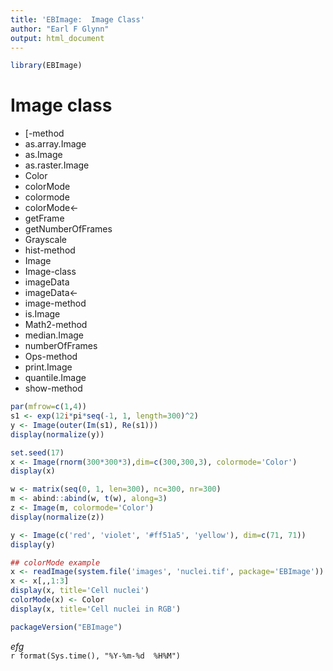 ```yaml
---
title: 'EBImage:  Image Class'
author: "Earl F Glynn"
output: html_document
---
```


```r
library(EBImage)
```

# Image class

- [-method
- as.array.Image
- as.Image
- as.raster.Image
- Color
- colorMode
- colormode
- colorMode<-
- getFrame
- getNumberOfFrames
- Grayscale
- hist-method
- Image
- Image-class
- imageData
- imageData<-
- image-method
- is.Image
- Math2-method
- median.Image
- numberOfFrames
- Ops-method
- print.Image
- quantile.Image
- show-method

```r
par(mfrow=c(1,4))
s1 <- exp(12i*pi*seq(-1, 1, length=300)^2)
y <- Image(outer(Im(s1), Re(s1)))
display(normalize(y))

set.seed(17)
x <- Image(rnorm(300*300*3),dim=c(300,300,3), colormode='Color')
display(x)

w <- matrix(seq(0, 1, len=300), nc=300, nr=300)
m <- abind::abind(w, t(w), along=3)
z <- Image(m, colormode='Color')
display(normalize(z))

y <- Image(c('red', 'violet', '#ff51a5', 'yellow'), dim=c(71, 71))
display(y)

## colorMode example
x <- readImage(system.file('images', 'nuclei.tif', package='EBImage'))
x <- x[,,1:3]
display(x, title='Cell nuclei')
colorMode(x) <- Color
display(x, title='Cell nuclei in RGB')
```

```r
packageVersion("EBImage")
```

*efg*  
`r format(Sys.time(), "%Y-%m-%d  %H%M")`  